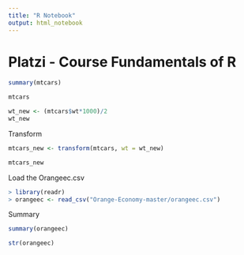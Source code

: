 ```yaml
---
title: "R Notebook"
output: html_notebook
---
```


# Platzi - Course Fundamentals of R

```r
summary(mtcars)
```

```r
mtcars
```

```r
wt_new <- (mtcars$wt*1000)/2
wt_new

```

Transform

```r
mtcars_new <- transform(mtcars, wt = wt_new)

mtcars_new
```

Load the Orangeec.csv

```r
> library(readr)
> orangeec <- read_csv("Orange-Economy-master/orangeec.csv")
```

Summary

```r
summary(orangeec)
```

```r
str(orangeec)
```

## 
